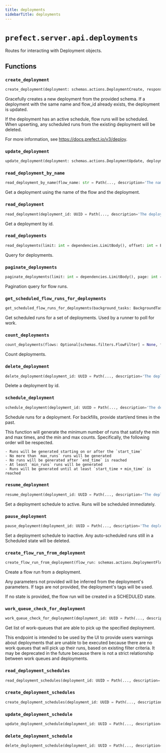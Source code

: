 ```yaml
---
title: deployments
sidebarTitle: deployments
---
```


# `prefect.server.api.deployments`



Routes for interacting with Deployment objects.


## Functions

### `create_deployment` <sup><a href="https://github.com/PrefectHQ/prefect/blob/main/src/prefect/server/api/deployments.py#L57" target="_blank"><Icon icon="github" style="width: 14px; height: 14px;" /></a></sup>

```python
create_deployment(deployment: schemas.actions.DeploymentCreate, response: Response, worker_lookups: WorkerLookups = Depends(WorkerLookups), created_by: Optional[schemas.core.CreatedBy] = Depends(dependencies.get_created_by), updated_by: Optional[schemas.core.UpdatedBy] = Depends(dependencies.get_updated_by), db: PrefectDBInterface = Depends(provide_database_interface)) -> schemas.responses.DeploymentResponse
```


Gracefully creates a new deployment from the provided schema. If a deployment with
the same name and flow_id already exists, the deployment is updated.

If the deployment has an active schedule, flow runs will be scheduled.
When upserting, any scheduled runs from the existing deployment will be deleted.

For more information, see https://docs.prefect.io/v3/deploy.


### `update_deployment` <sup><a href="https://github.com/PrefectHQ/prefect/blob/main/src/prefect/server/api/deployments.py#L205" target="_blank"><Icon icon="github" style="width: 14px; height: 14px;" /></a></sup>

```python
update_deployment(deployment: schemas.actions.DeploymentUpdate, deployment_id: UUID = Path(..., description='The deployment id', alias='id'), db: PrefectDBInterface = Depends(provide_database_interface)) -> None
```

### `read_deployment_by_name` <sup><a href="https://github.com/PrefectHQ/prefect/blob/main/src/prefect/server/api/deployments.py#L371" target="_blank"><Icon icon="github" style="width: 14px; height: 14px;" /></a></sup>

```python
read_deployment_by_name(flow_name: str = Path(..., description='The name of the flow'), deployment_name: str = Path(..., description='The name of the deployment'), db: PrefectDBInterface = Depends(provide_database_interface)) -> schemas.responses.DeploymentResponse
```


Get a deployment using the name of the flow and the deployment.


### `read_deployment` <sup><a href="https://github.com/PrefectHQ/prefect/blob/main/src/prefect/server/api/deployments.py#L393" target="_blank"><Icon icon="github" style="width: 14px; height: 14px;" /></a></sup>

```python
read_deployment(deployment_id: UUID = Path(..., description='The deployment id', alias='id'), db: PrefectDBInterface = Depends(provide_database_interface)) -> schemas.responses.DeploymentResponse
```


Get a deployment by id.


### `read_deployments` <sup><a href="https://github.com/PrefectHQ/prefect/blob/main/src/prefect/server/api/deployments.py#L414" target="_blank"><Icon icon="github" style="width: 14px; height: 14px;" /></a></sup>

```python
read_deployments(limit: int = dependencies.LimitBody(), offset: int = Body(0, ge=0), flows: Optional[schemas.filters.FlowFilter] = None, flow_runs: Optional[schemas.filters.FlowRunFilter] = None, task_runs: Optional[schemas.filters.TaskRunFilter] = None, deployments: Optional[schemas.filters.DeploymentFilter] = None, work_pools: Optional[schemas.filters.WorkPoolFilter] = None, work_pool_queues: Optional[schemas.filters.WorkQueueFilter] = None, sort: schemas.sorting.DeploymentSort = Body(schemas.sorting.DeploymentSort.NAME_ASC), db: PrefectDBInterface = Depends(provide_database_interface)) -> List[schemas.responses.DeploymentResponse]
```


Query for deployments.


### `paginate_deployments` <sup><a href="https://github.com/PrefectHQ/prefect/blob/main/src/prefect/server/api/deployments.py#L453" target="_blank"><Icon icon="github" style="width: 14px; height: 14px;" /></a></sup>

```python
paginate_deployments(limit: int = dependencies.LimitBody(), page: int = Body(1, ge=1), flows: Optional[schemas.filters.FlowFilter] = None, flow_runs: Optional[schemas.filters.FlowRunFilter] = None, task_runs: Optional[schemas.filters.TaskRunFilter] = None, deployments: Optional[schemas.filters.DeploymentFilter] = None, work_pools: Optional[schemas.filters.WorkPoolFilter] = None, work_pool_queues: Optional[schemas.filters.WorkQueueFilter] = None, sort: schemas.sorting.DeploymentSort = Body(schemas.sorting.DeploymentSort.NAME_ASC), db: PrefectDBInterface = Depends(provide_database_interface)) -> DeploymentPaginationResponse
```


Pagination query for flow runs.


### `get_scheduled_flow_runs_for_deployments` <sup><a href="https://github.com/PrefectHQ/prefect/blob/main/src/prefect/server/api/deployments.py#L513" target="_blank"><Icon icon="github" style="width: 14px; height: 14px;" /></a></sup>

```python
get_scheduled_flow_runs_for_deployments(background_tasks: BackgroundTasks, deployment_ids: list[UUID] = Body(default=..., description='The deployment IDs to get scheduled runs for'), scheduled_before: DateTime = Body(None, description='The maximum time to look for scheduled flow runs'), limit: int = dependencies.LimitBody(), db: PrefectDBInterface = Depends(provide_database_interface)) -> list[schemas.responses.FlowRunResponse]
```


Get scheduled runs for a set of deployments. Used by a runner to poll for work.


### `count_deployments` <sup><a href="https://github.com/PrefectHQ/prefect/blob/main/src/prefect/server/api/deployments.py#L564" target="_blank"><Icon icon="github" style="width: 14px; height: 14px;" /></a></sup>

```python
count_deployments(flows: Optional[schemas.filters.FlowFilter] = None, flow_runs: Optional[schemas.filters.FlowRunFilter] = None, task_runs: Optional[schemas.filters.TaskRunFilter] = None, deployments: Optional[schemas.filters.DeploymentFilter] = None, work_pools: Optional[schemas.filters.WorkPoolFilter] = None, work_pool_queues: Optional[schemas.filters.WorkQueueFilter] = None, db: PrefectDBInterface = Depends(provide_database_interface)) -> int
```


Count deployments.


### `delete_deployment` <sup><a href="https://github.com/PrefectHQ/prefect/blob/main/src/prefect/server/api/deployments.py#L589" target="_blank"><Icon icon="github" style="width: 14px; height: 14px;" /></a></sup>

```python
delete_deployment(deployment_id: UUID = Path(..., description='The deployment id', alias='id'), db: PrefectDBInterface = Depends(provide_database_interface)) -> None
```


Delete a deployment by id.


### `schedule_deployment` <sup><a href="https://github.com/PrefectHQ/prefect/blob/main/src/prefect/server/api/deployments.py#L607" target="_blank"><Icon icon="github" style="width: 14px; height: 14px;" /></a></sup>

```python
schedule_deployment(deployment_id: UUID = Path(..., description='The deployment id', alias='id'), start_time: datetime.datetime = Body(None, description='The earliest date to schedule'), end_time: datetime.datetime = Body(None, description='The latest date to schedule'), min_time: float = Body(None, description='Runs will be scheduled until at least this long after the `start_time`', json_schema_extra={'format': 'time-delta'}), min_runs: int = Body(None, description='The minimum number of runs to schedule'), max_runs: int = Body(None, description='The maximum number of runs to schedule'), db: PrefectDBInterface = Depends(provide_database_interface)) -> None
```


Schedule runs for a deployment. For backfills, provide start/end times in the past.

This function will generate the minimum number of runs that satisfy the min
and max times, and the min and max counts. Specifically, the following order
will be respected.

    - Runs will be generated starting on or after the `start_time`
    - No more than `max_runs` runs will be generated
    - No runs will be generated after `end_time` is reached
    - At least `min_runs` runs will be generated
    - Runs will be generated until at least `start_time + min_time` is reached


### `resume_deployment` <sup><a href="https://github.com/PrefectHQ/prefect/blob/main/src/prefect/server/api/deployments.py#L655" target="_blank"><Icon icon="github" style="width: 14px; height: 14px;" /></a></sup>

```python
resume_deployment(deployment_id: UUID = Path(..., description='The deployment id', alias='id'), db: PrefectDBInterface = Depends(provide_database_interface)) -> None
```


Set a deployment schedule to active. Runs will be scheduled immediately.


### `pause_deployment` <sup><a href="https://github.com/PrefectHQ/prefect/blob/main/src/prefect/server/api/deployments.py#L674" target="_blank"><Icon icon="github" style="width: 14px; height: 14px;" /></a></sup>

```python
pause_deployment(deployment_id: UUID = Path(..., description='The deployment id', alias='id'), db: PrefectDBInterface = Depends(provide_database_interface)) -> None
```


Set a deployment schedule to inactive. Any auto-scheduled runs still in a Scheduled
state will be deleted.


### `create_flow_run_from_deployment` <sup><a href="https://github.com/PrefectHQ/prefect/blob/main/src/prefect/server/api/deployments.py#L706" target="_blank"><Icon icon="github" style="width: 14px; height: 14px;" /></a></sup>

```python
create_flow_run_from_deployment(flow_run: schemas.actions.DeploymentFlowRunCreate, deployment_id: UUID = Path(..., description='The deployment id', alias='id'), created_by: Optional[schemas.core.CreatedBy] = Depends(dependencies.get_created_by), db: PrefectDBInterface = Depends(provide_database_interface), worker_lookups: WorkerLookups = Depends(WorkerLookups), response: Response = None) -> schemas.responses.FlowRunResponse
```


Create a flow run from a deployment.

Any parameters not provided will be inferred from the deployment's parameters.
If tags are not provided, the deployment's tags will be used.

If no state is provided, the flow run will be created in a SCHEDULED state.


### `work_queue_check_for_deployment` <sup><a href="https://github.com/PrefectHQ/prefect/blob/main/src/prefect/server/api/deployments.py#L839" target="_blank"><Icon icon="github" style="width: 14px; height: 14px;" /></a></sup>

```python
work_queue_check_for_deployment(deployment_id: UUID = Path(..., description='The deployment id', alias='id'), db: PrefectDBInterface = Depends(provide_database_interface)) -> List[schemas.core.WorkQueue]
```


Get list of work-queues that are able to pick up the specified deployment.

This endpoint is intended to be used by the UI to provide users warnings
about deployments that are unable to be executed because there are no work
queues that will pick up their runs, based on existing filter criteria. It
may be deprecated in the future because there is not a strict relationship
between work queues and deployments.


### `read_deployment_schedules` <sup><a href="https://github.com/PrefectHQ/prefect/blob/main/src/prefect/server/api/deployments.py#L865" target="_blank"><Icon icon="github" style="width: 14px; height: 14px;" /></a></sup>

```python
read_deployment_schedules(deployment_id: UUID = Path(..., description='The deployment id', alias='id'), db: PrefectDBInterface = Depends(provide_database_interface)) -> List[schemas.core.DeploymentSchedule]
```

### `create_deployment_schedules` <sup><a href="https://github.com/PrefectHQ/prefect/blob/main/src/prefect/server/api/deployments.py#L886" target="_blank"><Icon icon="github" style="width: 14px; height: 14px;" /></a></sup>

```python
create_deployment_schedules(deployment_id: UUID = Path(..., description='The deployment id', alias='id'), schedules: List[schemas.actions.DeploymentScheduleCreate] = Body(default=..., description='The schedules to create'), db: PrefectDBInterface = Depends(provide_database_interface)) -> List[schemas.core.DeploymentSchedule]
```

### `update_deployment_schedule` <sup><a href="https://github.com/PrefectHQ/prefect/blob/main/src/prefect/server/api/deployments.py#L922" target="_blank"><Icon icon="github" style="width: 14px; height: 14px;" /></a></sup>

```python
update_deployment_schedule(deployment_id: UUID = Path(..., description='The deployment id', alias='id'), schedule_id: UUID = Path(..., description='The schedule id', alias='schedule_id'), schedule: schemas.actions.DeploymentScheduleUpdate = Body(default=..., description='The updated schedule'), db: PrefectDBInterface = Depends(provide_database_interface)) -> None
```

### `delete_deployment_schedule` <sup><a href="https://github.com/PrefectHQ/prefect/blob/main/src/prefect/server/api/deployments.py#L961" target="_blank"><Icon icon="github" style="width: 14px; height: 14px;" /></a></sup>

```python
delete_deployment_schedule(deployment_id: UUID = Path(..., description='The deployment id', alias='id'), schedule_id: UUID = Path(..., description='The schedule id', alias='schedule_id'), db: PrefectDBInterface = Depends(provide_database_interface)) -> None
```

